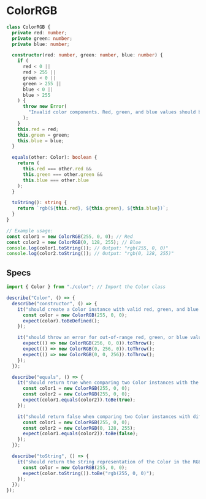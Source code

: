 # ColorRGB

```ts copy
class ColorRGB {
  private red: number;
  private green: number;
  private blue: number;

  constructor(red: number, green: number, blue: number) {
    if (
      red < 0 ||
      red > 255 ||
      green < 0 ||
      green > 255 ||
      blue < 0 ||
      blue > 255
    ) {
      throw new Error(
        "Invalid color components. Red, green, and blue values should be between 0 and 255."
      );
    }
    this.red = red;
    this.green = green;
    this.blue = blue;
  }

  equals(other: Color): boolean {
    return (
      this.red === other.red &&
      this.green === other.green &&
      this.blue === other.blue
    );
  }

  toString(): string {
    return `rgb(${this.red}, ${this.green}, ${this.blue})`;
  }
}

// Example usage:
const color1 = new ColorRGB(255, 0, 0); // Red
const color2 = new ColorRGB(0, 128, 255); // Blue
console.log(color1.toString()); // Output: "rgb(255, 0, 0)"
console.log(color2.toString()); // Output: "rgb(0, 128, 255)"
```

## Specs

```ts copy
import { Color } from "./color"; // Import the Color class

describe("Color", () => {
  describe("constructor", () => {
    it("should create a Color instance with valid red, green, and blue values", () => {
      const color = new ColorRGB(255, 0, 0);
      expect(color).toBeDefined();
    });

    it("should throw an error for out-of-range red, green, or blue values", () => {
      expect(() => new ColorRGB(256, 0, 0)).toThrow();
      expect(() => new ColorRGB(0, 256, 0)).toThrow();
      expect(() => new ColorRGB(0, 0, 256)).toThrow();
    });
  });

  describe("equals", () => {
    it("should return true when comparing two Color instances with the same red, green, and blue values", () => {
      const color1 = new ColorRGB(255, 0, 0);
      const color2 = new ColorRGB(255, 0, 0);
      expect(color1.equals(color2)).toBe(true);
    });

    it("should return false when comparing two Color instances with different red, green, and blue values", () => {
      const color1 = new ColorRGB(255, 0, 0);
      const color2 = new ColorRGB(0, 128, 255);
      expect(color1.equals(color2)).toBe(false);
    });
  });

  describe("toString", () => {
    it("should return the string representation of the Color in the RGB format", () => {
      const color = new ColorRGB(255, 0, 0);
      expect(color.toString()).toBe("rgb(255, 0, 0)");
    });
  });
});
```
